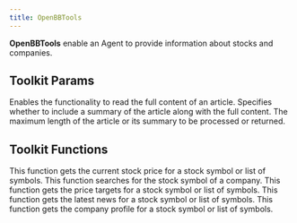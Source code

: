```yaml
---
title: OpenBBTools
---
```


**OpenBBTools** enable an Agent to provide information about stocks and companies.

## Toolkit Params

<ResponseField name="read_article" type="bool" default="True">
  Enables the functionality to read the full content of an article.
</ResponseField>
<ResponseField name="include_summary" type="bool" default="False">
  Specifies whether to include a summary of the article along with the full
  content.
</ResponseField>
<ResponseField name="article_length" type="int">
  The maximum length of the article or its summary to be processed or returned.
</ResponseField>

## Toolkit Functions

<ResponseField name="get_stock_price">
  This function gets the current stock price for a stock symbol or list of
  symbols.
</ResponseField>
<ResponseField name="search_company_symbol">
  This function searches for the stock symbol of a company.
</ResponseField>
<ResponseField name="get_price_targets">
  This function gets the price targets for a stock symbol or list of symbols.
</ResponseField>
<ResponseField name="get_company_news">
  This function gets the latest news for a stock symbol or list of symbols.
</ResponseField>
<ResponseField name="get_company_profile">
  This function gets the company profile for a stock symbol or list of symbols.
</ResponseField>
